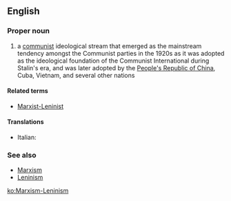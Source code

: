 ==English==

===Proper noun===
{{infl|en|proper noun}}

# a [[communist]] ideological stream that emerged as the mainstream tendency amongst the Communist parties in the 1920s as it was adopted as the ideological foundation of the Communist International during Stalin's era, and was later adopted by the [[People's Republic of China]], Cuba, Vietnam, and several other nations

====Related terms====
* [[Marxist-Leninist]]

====Translations====
{{trans-top|communist ideological stream}}
* Italian: {{t-|it|marxismo-leninismo|m}}
{{trans-mid}}
{{trans-bottom}}

===See also===
* [[Marxism]]
* [[Leninism]]

[[ko:Marxism-Leninism]]